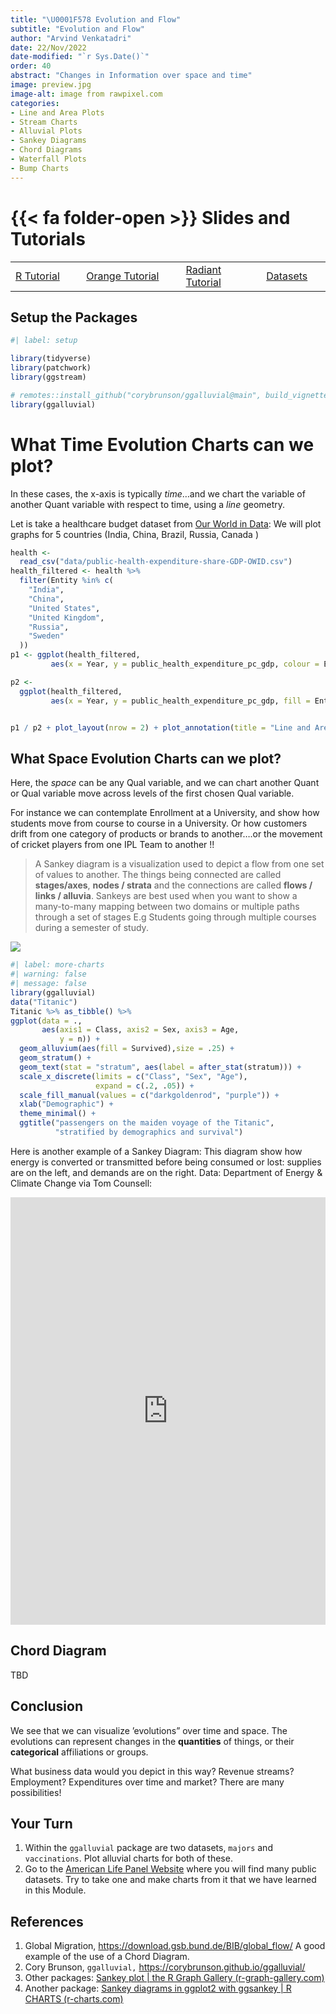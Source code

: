 ```yaml
---
title: "\U0001F578 Evolution and Flow"
subtitle: "Evolution and Flow"
author: "Arvind Venkatadri"
date: 22/Nov/2022
date-modified: "`r Sys.Date()`"
order: 40
abstract: "Changes in Information over space and time"
image: preview.jpg
image-alt: image from rawpixel.com
categories:
- Line and Area Plots
- Stream Charts
- Alluvial Plots
- Sankey Diagrams
- Chord Diagrams
- Waterfall Plots
- Bump Charts
---
```


# {{< fa folder-open >}} Slides and Tutorials

|                                                                                        |                                                                                                                       |                                                                                                 |                                                                               |
|----------------------------------------------------------------------------------------|-----------------------------------------------------------------------------------------------------------------------|-------------------------------------------------------------------------------------------------|-------------------------------------------------------------------------------|
| <a href="./files/evolutions.qmd"><i class="fa-brands fa-r-project"></i> R Tutorial</a> | <a href="./files/evolutions.ows"> <iconify-icon icon="fluent-emoji:orange-circle"></iconify-icon> Orange Tutorial</a> | <a href="./files/evolutions.rda"> <i class="fa-solid fa-person-rays"></i> Radiant Tutorial </a> | <a href="./data/data.zip"> <i class="fa-solid fa-database"> </i> Datasets</a> |

## Setup the Packages

```r
#| label: setup

library(tidyverse)
library(patchwork)
library(ggstream)

# remotes::install_github("corybrunson/ggalluvial@main", build_vignettes = TRUE)
library(ggalluvial)

```

# What Time Evolution Charts can we plot?

In these cases, the x-axis is typically *time*...and we chart the
variable of another Quant variable with respect to time, using a *line*
geometry.

Let is take a healthcare budget dataset from [Our World in
Data](https://ourworldindata.org/grapher/public-health-expenditure-share-GDP-OWID):
We will plot graphs for 5 countries (India, China, Brazil, Russia,
Canada )

```r
health <-
  read_csv("data/public-health-expenditure-share-GDP-OWID.csv")
health_filtered <- health %>%
  filter(Entity %in% c(
    "India",
    "China",
    "United States",
    "United Kingdom",
    "Russia",
    "Sweden"
  ))
p1 <- ggplot(health_filtered,
         aes(x = Year, y = public_health_expenditure_pc_gdp, colour = Entity)) + geom_line() + labs(y = "Healthcare Budget\n as % of GDP")

p2 <-  
  ggplot(health_filtered,
         aes(x = Year, y = public_health_expenditure_pc_gdp, fill = Entity)) + geom_area()+ labs(y = "Healthcare Budget\n as % of GDP")


p1 / p2 + plot_layout(nrow = 2) + plot_annotation(title = "Line and Area Charts to show Evolution (over Time )",subtitle = "", tag_levels = 'A') & theme_minimal()

```

## What Space Evolution Charts can we plot?

Here, the *space* can be any Qual variable, and we can chart another
Quant or Qual variable move across levels of the first chosen Qual
variable.

For instance we can contemplate Enrollment at a University, and show how
students move from course to course in a University. Or how customers
drift from one category of products or brands to another....or the
movement of cricket players from one IPL Team to another !!

> A Sankey diagram is a visualization used to depict a flow from one set
> of values to another. The things being connected are called
> **stages/axes**, **nodes / strata** and the connections are called
> **flows / links / alluvia**. Sankeys are best used when you want to
> show a many-to-many mapping between two domains or multiple paths
> through a set of stages E.g Students going through multiple courses
> during a semester of study.

![](images/sankey.png){fig-align="center"}

```r
#| label: more-charts
#| warning: false
#| message: false
library(ggalluvial)
data("Titanic")
Titanic %>% as_tibble() %>% 
ggplot(data = .,
       aes(axis1 = Class, axis2 = Sex, axis3 = Age,
           y = n)) +
  geom_alluvium(aes(fill = Survived),size = .25) +
  geom_stratum() + 
  geom_text(stat = "stratum", aes(label = after_stat(stratum))) +
  scale_x_discrete(limits = c("Class", "Sex", "Age"), 
                   expand = c(.2, .05)) +
  scale_fill_manual(values = c("darkgoldenrod", "purple")) + 
  xlab("Demographic") +
  theme_minimal() +
  ggtitle("passengers on the maiden voyage of the Titanic",
          "stratified by demographics and survival")
```

Here is another example of a Sankey Diagram: This diagram show how
energy is converted or transmitted before being consumed or lost:
supplies are on the left, and demands are on the right. Data: Department
of Energy & Climate Change via Tom Counsell:

<iframe width="100%" height="684" frameborder="0" src="https://observablehq.com/embed/@d3/sankey?cells=chart">

</iframe>

## Chord Diagram

TBD

## Conclusion

We see that we can visualize 'evolutions" over time and space. The
evolutions can represent changes in the **quantities** of things, or
their **categorical** affiliations or groups.

What business data would you depict in this way? Revenue streams?
Employment? Expenditures over time and market? There are many
possibilities!

## Your Turn

1.  Within the `ggalluvial` package are two datasets, `majors` and
    `vaccinations`. Plot alluvial charts for both of these.
2.  Go to the [American Life Panel
    Website](https://alpdata.rand.org/index.php?page=data) where you
    will find many public datasets. Try to take one and make charts from
    it that we have learned in this Module.

## References

1.  Global Migration, <https://download.gsb.bund.de/BIB/global_flow/> A
    good example of the use of a Chord Diagram.
2.  Cory Brunson, `ggalluvial,`
    <https://corybrunson.github.io/ggalluvial/>
3.  Other packages: [Sankey plot \| the R Graph Gallery
    (r-graph-gallery.com)](https://r-graph-gallery.com/sankey-diagram.html)
4.  Another package: [Sankey diagrams in ggplot2 with ggsankey \| R
    CHARTS
    (r-charts.com)](https://r-charts.com/flow/sankey-diagram-ggplot2/)
